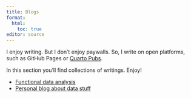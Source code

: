 ```yaml
---
title: Blogs
format:
  html:
    toc: true
editor: source
---
```


I enjoy writing.
But I don't enjoy paywalls.
So, I write on open platforms, such as GitHub Pages or [Quarto Pubs](https://quartopub.com/).

In this section you'll find collections of writings.
Enjoy!

- [Functional data analysis](#fda.qmd)
- [Personal blog about data stuff](#personal.qmd)